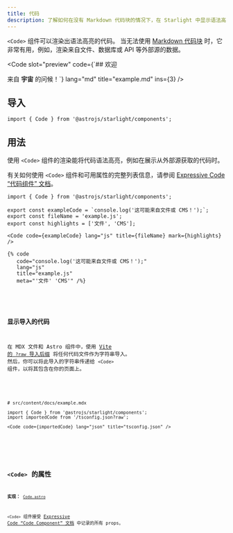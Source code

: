```yaml
---
title: 代码
description: 了解如何在没有 Markdown 代码块的情况下，在 Starlight 中显示语法高亮的代码。
---
```



`<Code>` 组件可以渲染出语法高亮的代码。
当无法使用 [Markdown 代码块](/zh-cn/guides/authoring-content/#代码块) 时，它非常有用，例如，渲染来自文件、数据库或 API 等外部源的数据。


<Preview>

<Code
	slot="preview"
	code={`## 欢迎

来自 **宇宙** 的问候！`}
lang="md"
title="example.md"
ins={3}
/>

</Preview>

## 导入

```tsx
import { Code } from '@astrojs/starlight/components';
```

## 用法

使用 `<Code>` 组件的渲染能将代码语法高亮，例如在展示从外部源获取的代码时。

有关如何使用 `<Code>` 组件和可用属性的完整列表信息，请参阅 [Expressive Code “代码组件” 文档](https://expressive-code.com/key-features/code-component/)。

<Preview>

```mdx
import { Code } from '@astrojs/starlight/components';

export const exampleCode = `console.log('这可能来自文件或 CMS！');`;
export const fileName = 'example.js';
export const highlights = ['文件', 'CMS'];

<Code code={exampleCode} lang="js" title={fileName} mark={highlights} />
```

<Fragment slot="markdoc">

```markdoc
{% code
   code="console.log('这可能来自文件或 CMS！');"
   lang="js"
   title="example.js"
   meta="'文件' 'CMS'" /%}
```

</Fragment>


<Code
	slot="preview"
	code={exampleCode}
	lang="js"
	title={fileName}
	mark={highlights}
/>

</Preview>

### 显示导入的代码

在 MDX 文件和 Astro 组件中，使用 [Vite 的 `?raw` 导入后缀](https://cn.vite.dev/guide/assets#importing-asset-as-string) 将任何代码文件作为字符串导入。
然后，你可以将此导入的字符串传递给 `<Code>` 组件，以将其包含在你的页面上。

<Preview>

```mdx "?raw"
# src/content/docs/example.mdx

import { Code } from '@astrojs/starlight/components';
import importedCode from '/tsconfig.json?raw';

<Code code={importedCode} lang="json" title="tsconfig.json" />
```


<Code slot="preview" code={importedCode} lang="json" title="tsconfig.json" />

</Preview>

## `<Code>` 的属性

**实现：** [`Code.astro`](https://github.com/expressive-code/expressive-code/blob/main/packages/astro-expressive-code/components/Code.astro)

`<Code>` 组件接受 [Expressive Code “Code Component” 文档](https://expressive-code.com/key-features/code-component/#available-props) 中记录的所有 props。
